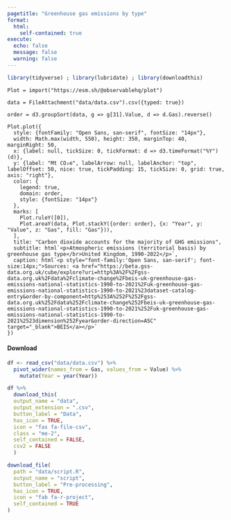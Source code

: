 ```yaml
---
pagetitle: "Greenhouse gas emissions by type"
format: 
  html:
    self-contained: true
execute: 
  echo: false
  message: false
  warning: false
---
```


```r
library(tidyverse) ; library(lubridate) ; library(downloadthis)
```

```ojs
Plot = import("https://esm.sh/@observablehq/plot") 
```

```ojs
data = FileAttachment("data/data.csv").csv({typed: true})
```

```ojs
order = d3.groupSort(data, g => g[31].Value, d => d.Gas).reverse()
```

```ojs
Plot.plot({
  style: {fontFamily: "Open Sans, san-serif", fontSize: "14px"},
  width: Math.max(width, 550), height: 350, marginTop: 40, marginRight: 50,
  x: {label: null, tickSize: 0, tickFormat: d => d3.timeFormat("%Y")(d)},
  y: {label: "Mt CO₂e", labelArrow: null, labelAnchor: "top", labelOffset: 50, nice: true, tickPadding: 15, tickSize: 0, grid: true, axis: "right"},
  color: {
    legend: true,
    domain: order,
    style: {fontSize: "14px"}
  },
  marks: [
    Plot.ruleY([0]),
    Plot.areaY(data, Plot.stackY({order: order}, {x: "Year", y: "Value", z: "Gas", fill: "Gas"})),
  ],
  title: "Carbon dioxide accounts for the majority of GHG emissions",
  subtitle: html`<p>Atmospheric emissions (territorial basis) by greenhouse gas type</br>United Kingdom, 1990-2022</p>`,
  caption: html`<p style="font-family:'Open Sans, san-serif'; font-size:14px;">Sources: <a href="https://beta.gss-data.org.uk/cube/explore?uri=http%3A%2F%2Fgss-data.org.uk%2Fdata%2Fclimate-change%2Fbeis-uk-greenhouse-gas-emissions-national-statistics-1990-to-2021%2Fuk-greenhouse-gas-emissions-national-statistics-1990-to-2021%23dataset-catalog-entry&order-by-component=http%253A%252F%252Fgss-data.org.uk%252Fdata%252Fclimate-change%252Fbeis-uk-greenhouse-gas-emissions-national-statistics-1990-to-2021%252Fuk-greenhouse-gas-emissions-national-statistics-1990-to-2021%2523dimension%252Fyear&order-direction=ASC" target="_blank">BEIS</a></p>`
})
```

#### Download
```r
df <- read_csv("data/data.csv") %>% 
  pivot_wider(names_from = Gas, values_from = Value) %>% 
    mutate(Year = year(Year))
```

<div class="btn-toolbar">
```r
df %>% 
  download_this(
  output_name = "data",
  output_extension = ".csv",
  button_label = "Data",
  has_icon = TRUE,
  icon = "fas fa-file-csv",
  class = "me-2",
  self_contained = FALSE,
  csv2 = FALSE
  )
```

```r
download_file(
  path = "data/script.R",
  output_name = "script",
  button_label = "Pre-processing",
  has_icon = TRUE,
  icon = "fab fa-r-project",
  self_contained = TRUE
)
```
</div>

<br>